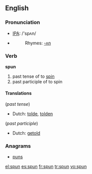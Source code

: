 ==English==

=== Pronunciation ===
*[[w:IPA|IPA]]: /'spʌn/
*{{audio|en-us-spun.ogg|Audio (US)}}
*:Rhymes: [[Rhymes:English:-ʌn|-ʌn]]

=== Verb ===
'''spun'''

# past tense of to [[spin]]
# past participle of to spin

====Translations====
(''past tense'')
*Dutch: [[tolde]], [[tolden]]

(''past participle'')
*Dutch: [[getold]]

===Anagrams===
*[[puns]]

[[el:spun]]
[[es:spun]]
[[fr:spun]]
[[tr:spun]]
[[vo:spun]]
